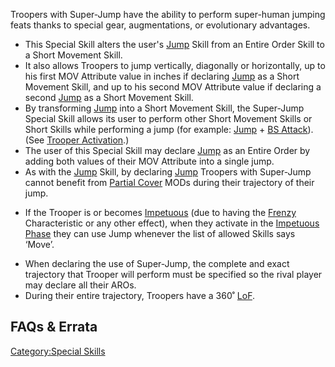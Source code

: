 {{section-special-skills}}


Troopers with Super-Jump have the ability to perform super-human jumping feats thanks to special gear, augmentations, or evolutionary advantages. 

{{skillbox |black| SUPER-JUMP | AUTOMATIC SKILL }}
{{skill-label | Movement, Optional }}
{{effects}}
* This Special Skill alters the user's [[Jump]] Skill from an Entire Order Skill to a Short Movement Skill. 
* It also allows Troopers to jump vertically, diagonally or horizontally, up to his first MOV Attribute value in inches if declaring [[Jump]] as a Short Movement Skill, and up to his second MOV Attribute value if declaring a second [[Jump]] as a Short Movement Skill. 
* By transforming [[Jump]] into a Short Movement Skill, the Super-Jump Special Skill allows its user to perform other Short Movement Skills or Short Skills while performing a jump (for example: [[Jump]] + [[BS Attack]]). (See [[Trooper Activation]].)
* The user of this Special Skill may declare [[Jump]] as an Entire Order by adding both values of their MOV Attribute into a single jump. 
* As with the [[Jump]] Skill, by declaring [[Jump]] Troopers with Super-Jump cannot benefit from [[Partial Cover]] MODs during their trajectory of their jump. 
{{n4list}}
* If the Trooper is or becomes [[Impetuous]] (due to having the [[Frenzy]] Characteristic or any other effect), when they activate in the [[Impetuous Phase]] they can use Jump whenever the list of allowed Skills says ‘Move’.
{{n4end}}


{{remember-start}}
* When declaring the use of Super-Jump, the complete and exact trajectory that Trooper will perform must be specified so the rival player may declare all their AROs. 
* During their entire trajectory, Troopers have a 360˚ [[LoF]]. 
{{remember-end}}


{{image | name=eng-super-jump.jpg | style=512border }}


== FAQs & Errata ==

{{faqbox |
type = faq |
title = N4 FAQ |
version = 1.2, Jan 2022 |
q = Q: Using Super-jump, if Move plus Jump is declared (or vice versa) could the Trooper use the first value of their MOV Attribute for both Skills? |
a = A: No. |
related = [[Super-Jump]] }}


{{faqbox |
type = faq |
title = N4 FAQ |
version = 1.2, Jan 2022 |
q = Q: How does Super-Jump work when activating multiple Troopers and not all of them have the Super-Jump Special Skill? |
a = A: If the Troopers declare Jump as a Short Skill, then any of the Troopers that don't have Super-Jump will perform an Idle instead. If the Troopers declare Super-Jump as an Entire Order, they can all Jump but the Troopers with Super-Jump will be able to add both their MOV values together. |
related = [[Super-Jump]] }}


{{section-special-skills}}


[[Category:Special Skills]]